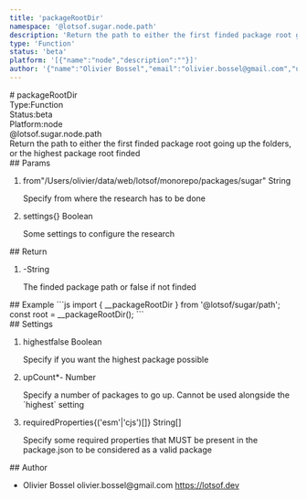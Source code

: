 ```yaml
---
title: 'packageRootDir'
namespace: '@lotsof.sugar.node.path'
description: 'Return the path to either the first finded package root going up the folders, or the highest package root finded'
type: 'Function'
status: 'beta'
platform: '[{"name":"node","description":""}]'
author: '{"name":"Olivier Bossel","email":"olivier.bossel@gmail.com","url":"https://lotsof.dev"}'
---
```

<div class="docmap-mdx">
# packageRootDir
<div class="_metas">
<div class="_type"><span class="_type-label">Type:</span><span class="_type-value">Function</span></div>
<div class="_status"><span class="_status-label">Status:</span><span class="_status-value -beta">beta</span></div>
<div class="_platform"><span class="_platform-label">Platform:</span><span class="_platform-value -node">node</span></div>
</div>
<div class="_namespace">@lotsof.sugar.node.path</div>
<div class="_description typo-lead typo-format">
Return the path to either the first finded package root going up the folders, or the highest package root finded
</div>
<div class="_params">
## Params
<ol class="_list">
<li class="_item">
<span class="_name">from</span><span class="_default">&quot;&sol;Users&sol;olivier&sol;data&sol;web&sol;lotsof&sol;monorepo&sol;packages&sol;sugar&quot;</span> <span class="_type">String</span>
<p class="_description">Specify from where the research has to be done</p>
</li>
<li class="_item">
<span class="_name">settings</span><span class="_default">&lcub;&rcub;</span> <span class="_type">Boolean</span>
<p class="_description">Some settings to configure the research</p>
</li>
</ol>
</div>
<div class="_return">
## Return
<ol class="_list">
<li class="_item">
<span class="_default">-</span><span class="_type">String</span>
<p class="_description">The finded package path or false if not finded</p>
</li>
</ol>
</div>
<div class="_examples">
## Example
```js
import { __packageRootDir } from '@lotsof/sugar/path';
const root = __packageRootDir();
```
</div>
<div class="_settings">
## Settings
<ol class="_list">
<li class="_item">
<span class="_name">highest</span><span class="_default">false</span> <span class="_type">Boolean</span>
<p class="_description">Specify if you want the highest package possible</p>
</li>
<li class="_item">
<span class="_name">upCount<span class="_required">*</span></span><span class="_default">-</span> <span class="_type">Number</span>
<p class="_description">Specify a number of packages to go up. Cannot be used alongside the `highest` setting</p>
</li>
<li class="_item">
<span class="_name">requiredProperties</span><span class="_default">&lcub;&lpar;&apos;esm&apos;&vert;&apos;cjs&apos;&rpar;&lsqb;&rsqb;&rcub;</span> <span class="_type">String&lsqb;&rsqb;</span>
<p class="_description">Specify some required properties that MUST be present in the package.json to be considered as a valid package</p>
</li>
</ol>
</div>
<div class="_author">
## Author
<ul class="_list">
<li class="_item">
<span class="_name">Olivier Bossel</span>
<span class="_email">olivier.bossel@gmail.com</span>
<a href="https://lotsof.dev" target="_blank" class="_url">https://lotsof.dev</a>
</li>
</ul>
</div>
</div>
